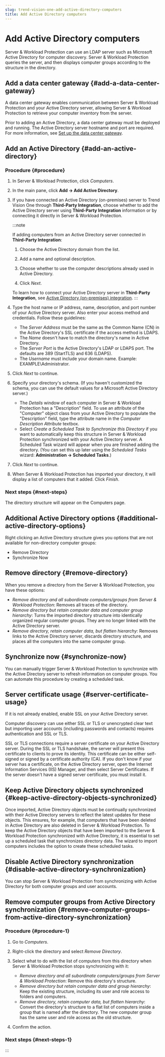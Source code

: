 ```yaml
---
slug: trend-vision-one-add-active-directory-computers
title: Add Active Directory computers
---
```

# Add Active Directory computers

Server & Workload Protection can use an LDAP server such as Microsoft Active Directory for computer discovery. Server & Workload Protection queries the server, and then displays computer groups according to the structure in the directory.

## Add a data center gateway {#add-a-data-center-gateway}

A data center gateway enables communication between Server & Workload Protection and your Active Directory server, allowing Server & Workload Protection to retrieve your computer inventory from the server.

Prior to adding an Active Directory, a data center gateway must be deployed and running. The Active Directory server hostname and port are required. For more information, see [Set up the data center gateway](set-up-data-center-gateway.mdx).

## Add an Active Directory {#add-an-active-directory}

### Procedure {#procedure}

1.  In Server & Workload Protection, click *Computers*.

2.  In the main pane, click **Add → Add Active Directory**.

3.  If you have connected an Active Directory (on-premises) server to Trend Vision One through **Third-Party Integration**, choose whether to add the Active Directory server using **Third-Party Integration** information or by connecting it directly in Server & Workload Protection.

    :::note

    If adding computers from an Active Directory server connected in **Third-Party Integration**:

    1.  Choose the Active Directory domain from the list.

    2.  Add a name and optional description.

    3.  Choose whether to use the computer descriptions already used in Active Directory.

    4.  Click *Next*.

    To learn how to connect your Active Directory server in **Third-Party Integration**, see [Active Directory (on-premises) integration](ad-premises-integration.mdx).
    :::

4.  Type the host name or IP address, name, description, and port number of your Active Directory server. Also enter your access method and credentials. Follow these guidelines:

    - The *Server Address* must be the same as the Common Name (CN) in the Active Directory's SSL certificate if the access method is LDAPS.
    - The *Name* doesn't have to match the directory's name in Active Directory.
    - The *Server Port* is the Active Directory's LDAP or LDAPS port. The defaults are 389 (StartTLS) and 636 (LDAPS).
    - The *Username* must include your domain name. Example: EXAMPLE\Administrator.

5.  Click *Next* to continue.

6.  Specify your directory's schema. (If you haven't customized the schema, you can use the default values for a Microsoft Active Directory server.)

    - The *Details* window of each computer in Server & Workload Protection has a "Description" field. To use an attribute of the "Computer" object class from your Active Directory to populate the "Description" field, type the attribute name in the *Computer Description Attribute* textbox.
    - Select *Create a Scheduled Task to Synchronize this Directory* if you want to automatically keep this structure in Server & Workload Protection synchronized with your Active Directory server. A Scheduled Task wizard will appear when you are finished adding the directory. (You can set this up later using the *Scheduled Tasks* wizard: **Administration → Scheduled Tasks**.)

7.  Click *Next* to continue.

8.  When Server & Workload Protection has imported your directory, it will display a list of computers that it added. Click *Finish*.

### Next steps {#next-steps}

The directory structure will appear on the Computers page.

## Additional Active Directory options {#additional-active-directory-options}

Right clicking an Active Directory structure gives you options that are not available for non-directory computer groups:

- Remove Directory
- Synchronize Now

## Remove directory {#remove-directory}

When you remove a directory from the Server & Workload Protection, you have these options:

- *Remove directory and all subordinate computers/groups from Server & Workload Protection*: Removes all traces of the directory.
- *Remove directory but retain computer data and computer group hierarchy*: Turns the imported directory structure into identically organized regular computer groups. They are no longer linked with the Active Directory server.
- *Remove directory, retain computer data, but flatten hierarchy*: Removes links to the Active Directory server, discards directory structure, and places all the computers into the same computer group.

## Synchronize now {#synchronize-now}

You can manually trigger Server & Workload Protection to synchronize with the Active Directory server to refresh information on computer groups. You can automate this procedure by creating a scheduled task.

## Server certificate usage {#server-certificate-usage}

If it is not already enabled, enable SSL on your Active Directory server.

Computer discovery can use either SSL or TLS or unencrypted clear text but importing user accounts (including passwords and contacts) requires authentication and SSL or TLS.

SSL or TLS connections require a server certificate on your Active Directory server. During the SSL or TLS handshake, the server will present this certificate to clients to prove its identity. This certificate can be either self-signed or signed by a certificate authority (CA). If you don't know if your server has a certificate, on the Active Directory server, open the Internet Information Services (IIS) Manager, and then select Server Certificates. If the server doesn't have a signed server certificate, you must install it.

## Keep Active Directory objects synchronized {#keep-active-directory-objects-synchronized}

Once imported, Active Directory objects must be continually synchronized with their Active Directory servers to reflect the latest updates for these objects. This ensures, for example, that computers that have been deleted in Active Directory are also deleted in Server & Workload Protection. To keep the Active Directory objects that have been imported to the Server & Workload Protection synchronized with Active Directory, it is essential to set up a scheduled task that synchronizes directory data. The wizard to import computers includes the option to create these scheduled tasks.

## Disable Active Directory synchronization {#disable-active-directory-synchronization}

You can stop Server & Workload Protection from synchronizing with Active Directory for both computer groups and user accounts.

## Remove computer groups from Active Directory synchronization {#remove-computer-groups-from-active-directory-synchronization}

### Procedure {#procedure-1}

1.  Go to *Computers*.

2.  Right-click the directory and select *Remove Directory*.

3.  Select what to do with the list of computers from this directory when Server & Workload Protection stops synchronizing with it:

    - *Remove directory and all subordinate computers/groups from Server & Workload Protection*: Remove this directory's structure.
    - *Remove directory but retain computer data and group hierarchy*: Keep the existing structure, including its user and role access to folders and computers.
    - *Remove directory, retain computer data, but flatten hierarchy*: Convert the directory's structure to a flat list of computers inside a group that is named after the directory. The new computer group has the same user and role access as the old structure.

4.  Confirm the action.

### Next steps {#next-steps-1}
:::
